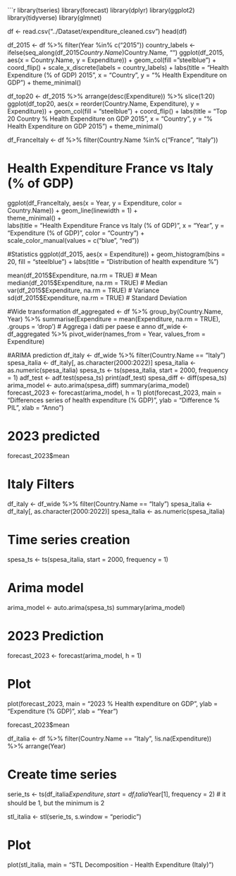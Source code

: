 ```r


library(tseries)
library(forecast)
library(dplyr)
library(ggplot2)
library(tidyverse)
library(glmnet)

df <- read.csv("../Dataset/expenditure_cleaned.csv")
head(df)


df_2015 <- df %>%
  filter(Year %in% c("2015"))
country_labels <- ifelse(seq_along(df_2015$Country.Name) %% 5 == 0, df_2015$Country.Name, "")
ggplot(df_2015, aes(x = Country.Name, y = Expenditure)) +
  geom_col(fill = "steelblue") +
  coord_flip() +
  scale_x_discrete(labels = country_labels) +
  labs(title = "Health Expenditure (% of GDP) 2015",
       x = "Country",
       y = "% Health Expenditure on GDP") +
  theme_minimal()


df_top20 <- df_2015 %>%
  arrange(desc(Expenditure)) %>%
  slice(1:20)
ggplot(df_top20, aes(x = reorder(Country.Name, Expenditure), y = Expenditure)) +
  geom_col(fill = "steelblue") +
  coord_flip() +
  labs(title = "Top 20 Country % Health Expenditure on GDP 2015", 
       x = "Country", 
       y = "% Health Expenditure on GDP 2015") +
  theme_minimal()


df_FranceItaly <- df %>%
  filter(Country.Name %in% c("France", "Italy"))

# Health Expenditure France vs Italy (% of GDP)
ggplot(df_FranceItaly, aes(x = Year, y = Expenditure, color = Country.Name)) +
  geom_line(linewidth = 1) +                         
  theme_minimal() +                            
  labs(title = "Health Expenditure France vs Italy (% of GDP)",
       x = "Year", y = "Expenditure (% of GDP)",
       color = "Country") +                      
  scale_color_manual(values = c("blue", "red"))

#Statistics
ggplot(df_2015, aes(x = Expenditure)) +
  geom_histogram(bins = 20, fill = "steelblue") +
  labs(title = "Distribution of health expenditure %")

mean(df_2015$Expenditure, na.rm = TRUE)    # Mean
median(df_2015$Expenditure, na.rm = TRUE)  # Median
var(df_2015$Expenditure, na.rm = TRUE)     # Variance
sd(df_2015$Expenditure, na.rm = TRUE)      # Standard Deviation

#Wide transformation
df_aggregated <- df %>%
  group_by(Country.Name, Year) %>%
  summarise(Expenditure = mean(Expenditure, na.rm = TRUE), .groups = 'drop')  # Aggrega i dati per paese e anno
df_wide <- df_aggregated %>%
  pivot_wider(names_from = Year, values_from = Expenditure)

#ARIMA prediction
df_italy <- df_wide %>% filter(Country.Name == "Italy")
spesa_italia <- df_italy[, as.character(2000:2022)]
spesa_italia <- as.numeric(spesa_italia)
spesa_ts <- ts(spesa_italia, start = 2000, frequency = 1)
adf_test <- adf.test(spesa_ts)
print(adf_test)
spesa_diff <- diff(spesa_ts)
arima_model <- auto.arima(spesa_diff)
summary(arima_model)
forecast_2023 <- forecast(arima_model, h = 1)
plot(forecast_2023, main = "Differences series of health expenditure (% GDP)", ylab = "Difference % PIL", xlab = "Anno")

# 2023 predicted
forecast_2023$mean

# Italy Filters
df_italy <- df_wide %>% filter(Country.Name == "Italy")
spesa_italia <- df_italy[, as.character(2000:2022)]
spesa_italia <- as.numeric(spesa_italia)

# Time series creation
spesa_ts <- ts(spesa_italia, start = 2000, frequency = 1)

# Arima model
arima_model <- auto.arima(spesa_ts)
summary(arima_model)

# 2023 Prediction
forecast_2023 <- forecast(arima_model, h = 1)

# Plot 
plot(forecast_2023, main = "2023 % Health expenditure on GDP", 
     ylab = "Expenditure (% GDP)", xlab = "Year")

forecast_2023$mean



df_italia <- df %>%
  filter(Country.Name == "Italy", !is.na(Expenditure)) %>%
  arrange(Year)

# Create time series
serie_ts <- ts(df_italia$Expenditure,
               start = df_italia$Year[1],
               frequency = 2)  # it should be 1, but the minimum is 2

stl_italia <- stl(serie_ts, s.window = "periodic")

# Plot
plot(stl_italia, main = "STL Decomposition - Health Expenditure (Italy)")



